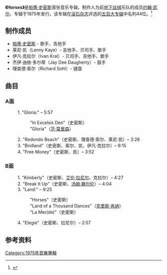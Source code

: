 {{Infobox Album <!-- See Wikipedia:WikiProject_Albums -->
| Name        = Horses
| Type        = 專輯
| Artist      = [[帕蒂·史密斯|帕蒂·史密斯]]
| Cover       = PattiSmithHorses.jpg
| Released    = 1975年12月13日
| Genre       = [[朋克摇滚|朋克摇滚]]
| Length      = 43:10
| Label       = [[阿日斯特唱片|阿日斯特唱片]]
| Producer    = [[约翰·凯尔|约翰·凯尔]]
| Reviews     = 
*All Music Guide {{rating-5|5}} [http://www.allmusic.com/album/horses-r18299 link]
*[[BBC|BBC]] [http://www.bbc.co.uk/music/release/vqbd/ 2007年6月21日]
*Mojo {{rating-5|5}} [http://www.cduniverse.com/productinfo.asp?pid=1110290&BAB=E p.124]
*[[NME|NME]] [http://www.oceanstar.com/patti/crit/7511nme.htm Nov 75]
*Q {{rating-5|5}} [http://www.cduniverse.com/productinfo.asp?pid=1110290&BAB=E Nov 96, p.154]
*[[滚石杂志|滚石杂志]] {{rating-5|5}} [http://www.rollingstone.com/artists/pattismith/albums/album/105147/review/5942124/horses 87]，[http://www.oceanstar.com/patti/crit/760212rs.htm 76]
*[[时代|时代]] [http://www.time.com/time/2006/100albums/0,27693,Horses,00.html 13 Nov 06]
| Last album  =
| This album  = '''''Horses'''''<br/>（1975年）
| Next album  = ''[[Radio_Ethiopia|Radio Ethiopia]]''<br/>（1976年）
}}

'''《Horses》'''是[[帕蒂·史密斯|帕蒂·史密斯]]首张音乐专辑，制作人为前[[地下丝绒|地下丝绒]]乐队的成员[[约翰·凯尔|约翰·凯尔]]，专辑于1975年发行。该专辑在[[滚石杂志|滚石杂志]]评选的[[滚石杂志五百大专辑|五百大专辑]]中名列44位。<ref>{{Cite web |url=http://www.rollingstone.com/news/story/6598276/44_horses |title=滚石杂志五百大专辑关于《Horses》介绍 |accessdate=2008-01-28 |archive-date=2008-02-14 |archive-url=https://web.archive.org/web/20080214090432/http://www.rollingstone.com/news/story/6598276/44_horses |dead-url=no }}</ref>

== 制作成员 ==
*[[帕蒂·史密斯|帕蒂·史密斯]] - 歌手、吉他手
*莱尼·凯（Lenny Kaye）- 吉他手、贝司手、歌手
*伊凡·克拉尔（Ivan Kral）- 贝司手、吉他手、歌手
*杰伊·迪依·多尔蒂（Jay Dee Daugherty）- 鼓手
*理查德·索尔（Richard Sohl）- 键盘

== 曲目 ==
=== A面 ===
:1. "Gloria:" – 5:57
::"In Excelsis Deo"（史密斯）
::"Gloria"（[[范·莫里森|范·莫里森]]）
:2. "Redondo Beach"（史密斯、理查德·索尔、莱尼·凯）– 3:26
:3. "Birdland"（史密斯、索尔、凯、伊凡·克拉尔）– 9:15
:4. "Free Money"（史密斯、凯）– 3:52

=== B面 ===
:1. "Kimberly"（史密斯、[[艾伦·拉尼尔|艾伦·拉尼尔]]、克拉尔）– 4:27
:2. "Break It Up"（史密斯、[[汤姆·魏尔伦|汤姆·魏尔伦]]）– 4:04
:3. "Land:" – 9:25
::"Horses"（史密斯）
::"Land of a Thousand Dances"（[[克里斯·肯纳|克里斯·肯纳]]）
::"La Mer(de)"（史密斯）
:4. "Elegie"（史密斯、拉尼尔）– 2:57

== 参考资料 ==
{{reflist}}

[[Category:1975年音樂專輯|Category:1975年音樂專輯]]